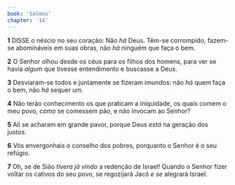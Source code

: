```yaml
---
book: 'Salmos'
chapter: '14'
---
```


**1** DISSE o néscio no seu coração: Não _há_ Deus. Têm-se corrompido, fazem-se abomináveis em suas obras, não _há_ ninguém que faça o bem.

**2** O Senhor olhou desde os céus para os filhos dos homens, para ver se havia _algum_ que tivesse entendimento e buscasse a Deus.

**3** Desviaram-se todos e juntamente se fizeram imundos: não _há_ quem faça o bem, não _há_ sequer um.

**4** Não terão conhecimento os que praticam a iniquidade, os quais comem o meu povo, _como_ se comessem pão, e não invocam ao Senhor?

**5** Ali se acharam em grande pavor, porque Deus _está_ na geração dos justos.

**6** Vós envergonhais o conselho dos pobres, porquanto o Senhor é o seu refúgio.

**7** Oh, se de Sião _tivera já vindo_ a redenção de Israel! Quando o Senhor fizer voltar os cativos do seu povo, se regozijará Jacó _e se_ alegrará Israel.
